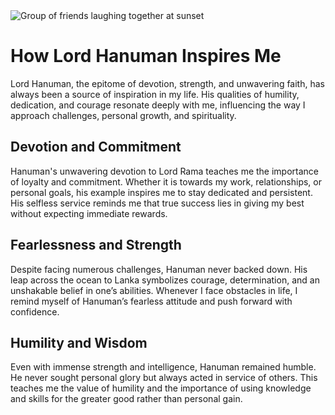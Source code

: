 <div className="max-w-md mx-auto mb-8">
  <img
    src="/blog/inspiration.jpg"
    alt="Group of friends laughing together at sunset"
    className="w-260 aspect-[16/11] h-80 rounded-xl shadow-md"
  />
</div>

# How Lord Hanuman Inspires Me

Lord Hanuman, the epitome of devotion, strength, and unwavering faith, has always been a source of inspiration in my life. His qualities of humility, dedication, and courage resonate deeply with me, influencing the way I approach challenges, personal growth, and spirituality.

## Devotion and Commitment

Hanuman's unwavering devotion to Lord Rama teaches me the importance of loyalty and commitment. Whether it is towards my work, relationships, or personal goals, his example inspires me to stay dedicated and persistent. His selfless service reminds me that true success lies in giving my best without expecting immediate rewards.

## Fearlessness and Strength

Despite facing numerous challenges, Hanuman never backed down. His leap across the ocean to Lanka symbolizes courage, determination, and an unshakable belief in one’s abilities. Whenever I face obstacles in life, I remind myself of Hanuman’s fearless attitude and push forward with confidence.

## Humility and Wisdom

Even with immense strength and intelligence, Hanuman remained humble. He never sought personal glory but always acted in service of others. This teaches me the value of humility and the importance of using knowledge and skills for the greater good rather than personal gain.

